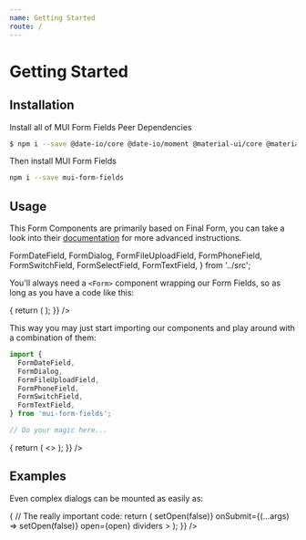```yaml
---
name: Getting Started
route: /
---
```


# Getting Started

## Installation

Install all of MUI Form Fields Peer Dependencies

```bash
$ npm i --save @date-io/core @date-io/moment @material-ui/core @material-ui/icons classnames core-js css-vendor final-form is-plain-object jss moment react react-dom react-dropzone react-final-form react-select react-number-format
```

Then install MUI Form Fields

```bash
npm i --save mui-form-fields
```

## Usage

This Form Components are primarily based on Final Form, you can take a look
into their [documentation](https://github.com/final-form/final-form) for more
advanced instructions.

  FormDateField,
  FormDialog,
  FormFileUploadField,
  FormPhoneField,
  FormSwitchField,
  FormSelectField,
  FormTextField,
} from '../src';

You'll always need a `<Form>` component wrapping our Form Fields, so as long as
you have a code like this:

<Playground>
  <Form
    render={() => {
      return (
        <FormTextField
          icon="person"
          name="name"
          label="Name"
        />
      );
    }}
  />
</Playground>

This way you may just start importing our components and play around with a
combination of them:

```javascript
import {
  FormDateField,
  FormDialog,
  FormFileUploadField,
  FormPhoneField,
  FormSwitchField,
  FormTextField,
} from 'mui-form-fields';

// Do your magic here...
```

<Playground>
  <Form
    render={() => {
      return (
        <>
          <FormTextField
            icon="person"
            name="name"
            label="Name (min: 3 characters)"
            validate="required | min:3"
          />
          <Divider />
          <FormTextField
            icon="mail"
            name="email"
            label="Email"
            validate="required | email"
          />
          <FormSwitchField icon="security" name="protected" label="Protected" />
        </>
      );
    }}
  />
</Playground>

## Examples

Even complex dialogs can be mounted as easily as:

<Playground>
  <ToggleButton
    text="Open Dialog"
    variant="contained"
    color="primary"
    render={(open, setOpen) => {
      // The really important code:
      return (
        <FormDialog
          size="sm"
          title="Create User"
          onClose={() => setOpen(false)}
          onSubmit={(...args) => setOpen(false)}
          open={open}
          dividers
        >
          <FormTextField icon="person" name="name" label="Full Name" />
          <FormTextField icon="mail" name="email" label="Email" />
          <FormPhoneField name="phone" label="Phone" />
          <FormDateField icon="today" name="birthday" label="Birthday" />
          <FormSwitchField icon="security" name="protected" label="Protected" />
          <FormSwitchField icon="verified_user" name="admin" label="Admin" />
          <FormFileUploadField
            icon="attachment"
            name="identification"
            label="Social Security"
          />
        </FormDialog>
      );
    }}
  />
</Playground>

